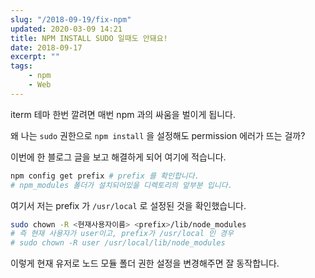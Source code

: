 ```yaml
---
slug: "/2018-09-19/fix-npm"
updated: 2020-03-09 14:21
title: NPM INSTALL SUDO 일때도 안돼요!
date: 2018-09-17
excerpt: ""
tags: 
    - npm
    - Web
---
```


iterm 테마 한번 깔려면 매번 npm 과의 싸움을 벌이게 됩니다. 

왜 나는 `sudo` 권한으로 `npm install` 을 설정해도 permission 에러가 뜨는 걸까? 

이번에 한 블로그 글을 보고 해결하게 되어 여기에 적습니다.


```bash
npm config get prefix # prefix 를 확인합니다. 
# npm_modules 폴더가 설치되어있을 디렉토리의 앞부분 입니다. 
```

여기서 저는 prefix 가 `/usr/local` 로 설정된 것을 확인했습니다. 

```bash
sudo chown -R <현재사용자이름> <prefix>/lib/node_modules 
# 즉 현재 사용자가 user이고, prefix가 /usr/local 인 경우 
# sudo chown -R user /usr/local/lib/node_modules
```

이렇게 현재 유저로 노드 모듈 폴더 권한 설정을 변경해주면 잘 동작합니다.

